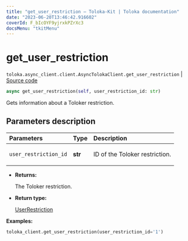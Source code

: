 ```yaml
---
title: "get_user_restriction — Toloka-Kit | Toloka documentation"
date: "2023-06-20T13:46:42.916602"
coverId: F_bIcOYF9yjrxkPZrXc3
docsMenu: "tkitMenu"
---
```


# get_user_restriction

`toloka.async_client.client.AsyncTolokaClient.get_user_restriction` | [Source code](https://github.com/Toloka/toloka-kit/blob/v1.2.0/src/async_client/client.py#L0)

```python
async get_user_restriction(self, user_restriction_id: str)
```

Gets information about a Toloker restriction.

## Parameters description

| Parameters | Type | Description |
| :----------| :----| :-----------|
`user_restriction_id`|**str**|<p>ID of the Toloker restriction.</p>

* **Returns:**

  The Toloker restriction.

* **Return type:**

  [UserRestriction](/docs/toloka-kit/reference/toloka.client.user_restriction.UserRestriction)

**Examples:**

```python
toloka_client.get_user_restriction(user_restriction_id='1')
```